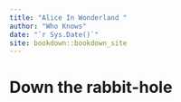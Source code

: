 ```yaml
--- 
title: "Alice In Wonderland "
author: "Who Knows"
date: "`r Sys.Date()`"
site: bookdown::bookdown_site
---
```


# Down the rabbit-hole

